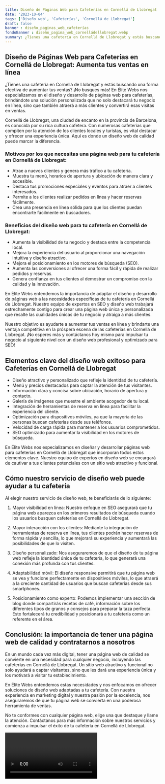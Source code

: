 ```yaml
---
title: Diseño de Páginas Web para Cafeterías en Cornellá de Llobregat
date: '2023-10-04'
tags: ['Diseño web', 'Cafeterías', 'Cornellá de Llobregat']
draft: false
banner : diseño_paginas_web_cafeterías
fondoBanner : diseño_pagina_web_cornelládellobregat.webp
summary: ¿Tienes una cafetería en Cornellá de Llobregat y estás buscando una forma efectiva de aumentar tus ventas? ¡No busques más! En Élite Webs nos especializamos en el diseño y desarrollo de páginas web para cafeterías, brindándote una solución personalizada que no solo destacará tu negocio en línea, sino que también atraerá a más clientes y convertirá esas visitas en ventas.
---
```


## Diseño de Páginas Web para Cafeterías en Cornellá de Llobregat: Aumenta tus ventas en línea

¿Tienes una cafetería en Cornellá de Llobregat y estás buscando una forma efectiva de aumentar tus ventas? ¡No busques más! En Élite Webs nos especializamos en el diseño y desarrollo de páginas web para cafeterías, brindándote una solución personalizada que no solo destacará tu negocio en línea, sino que también atraerá a más clientes y convertirá esas visitas en ventas.

Cornellá de Llobregat, una ciudad de encanto en la provincia de Barcelona, ​​es conocida por su rica cultura cafetera. Con numerosas cafeterías que compiten por la atención de los clientes locales y turistas, es vital destacar y ofrecer una experiencia única. Aquí es donde un diseño web de calidad puede marcar la diferencia.

### Motivos por los que necesitas una página web para tu cafetería en Cornellá de Llobregat:

- Atrae a nuevos clientes y genera más tráfico a tu cafetería.
- Muestra tu menú, horarios de apertura y ubicación de manera clara y accesible.
- Destaca tus promociones especiales y eventos para atraer a clientes interesados.
- Permite a los clientes realizar pedidos en línea y hacer reservas fácilmente.
- Crea una presencia en línea sólida para que los clientes puedan encontrarte fácilmente en buscadores.

### Beneficios del diseño web para tu cafetería en Cornellá de Llobregat:

- Aumenta la visibilidad de tu negocio y destaca entre la competencia local.
- Mejora la experiencia del usuario al proporcionar una navegación intuitiva y diseño atractivo.
- Mejora el posicionamiento en los motores de búsqueda (SEO).
- Aumenta las conversiones al ofrecer una forma fácil y rápida de realizar pedidos y reservas.
- Genera confianza en tus clientes al demostrar un compromiso con la calidad y la innovación.

En Élite Webs entendemos la importancia de adaptar el diseño y desarrollo de páginas web a las necesidades específicas de tu cafetería en Cornellá de Llobregat. Nuestro equipo de expertos en SEO y diseño web trabajará estrechamente contigo para crear una página web única y personalizada que resalte las cualidades únicas de tu negocio y atraiga a más clientes.

Nuestro objetivo es ayudarte a aumentar tus ventas en línea y brindarte una ventaja competitiva en la próspera escena de las cafeterías en Cornellá de Llobregat. ¡No esperes más y contáctanos hoy mismo para impulsar tu negocio al siguiente nivel con un diseño web profesional y optimizado para SEO!

<GifSeo />

<Cta />

## Elementos clave del diseño web exitoso para Cafeterías en Cornellá de Llobregat

- Diseño atractivo y personalizado que refleje la identidad de tu cafetería.
- Menú y precios destacados para captar la atención de tus visitantes.
- Información clara y concisa sobre ubicación, horario de apertura y contacto.
- Galería de imágenes que muestre el ambiente acogedor de tu local.
- Integración de herramientas de reserva en línea para facilitar la experiencia del cliente.
- Optimización para dispositivos móviles, ya que la mayoría de las personas buscan cafeterías desde sus teléfonos.
- Velocidad de carga rápida para mantener a los usuarios comprometidos.
- SEO optimizado para aumentar la visibilidad en los motores de búsqueda.

En Élite Webs nos especializamos en diseñar y desarrollar páginas web para cafeterías en Cornellá de Llobregat que incorporan todos estos elementos clave. Nuestro equipo de expertos en diseño web se encargará de cautivar a tus clientes potenciales con un sitio web atractivo y funcional.

## Cómo nuestro servicio de diseño web puede ayudar a tu cafetería

Al elegir nuestro servicio de diseño web, te beneficiarás de lo siguiente:

1. Mayor visibilidad en línea: Nuestro enfoque en SEO asegurará que tu página web aparezca en los primeros resultados de búsqueda cuando los usuarios busquen cafeterías en Cornellá de Llobregat.

2. Mayor interacción con los clientes: Mediante la integración de herramientas de reserva en línea, tus clientes podrán hacer reservas de forma rápida y sencilla, lo que mejorará su experiencia y aumentará las posibilidades de que lo visiten.

3. Diseño personalizado: Nos aseguraremos de que el diseño de tu página web refleje la identidad única de tu cafetería, lo que generará una conexión más profunda con tus clientes.

4. Adaptabilidad móvil: El diseño responsive permitirá que tu página web se vea y funcione perfectamente en dispositivos móviles, lo que atraerá a la creciente cantidad de usuarios que buscan cafeterías desde sus smartphones.

5. Posicionamiento como experto: Podemos implementar una sección de blog donde compartirás recetas de café, información sobre los diferentes tipos de granos y consejos para preparar la taza perfecta. Esto fortalecerá tu credibilidad y posicionará a tu cafetería como un referente en el área.

## Conclusión: la importancia de tener una página web de calidad y contratarnos a nosotros

En un mundo cada vez más digital, tener una página web de calidad se convierte en una necesidad para cualquier negocio, incluyendo las cafeterías en Cornellá de Llobregat. Un sitio web atractivo y funcional no solo ayudará a captar visitantes, sino que les dará una experiencia única y los motivará a visitar tu establecimiento.

En Élite Webs entendemos estas necesidades y nos enfocamos en ofrecer soluciones de diseño web adaptadas a tu cafetería. Con nuestra experiencia en marketing digital y nuestra pasión por la excelencia, nos aseguraremos de que tu página web se convierta en una poderosa herramienta de ventas.

No te conformes con cualquier página web, elige una que destaque y llame la atención. Contáctanos para más información sobre nuestros servicios y comienza a impulsar el éxito de tu cafetería en Cornellá de Llobregat.

<Video />

<CtaBot job='Cafeterías' city='Cornellá de Llobregat'/>

<Gmaps query='Cornellá de Llobregat+españa+maps' />